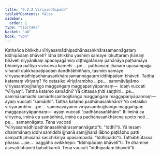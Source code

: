 ```yaml
---
title: "9.2.2 Vīriyiddhipāda"
tableOfContents: false
sidebar:
  order: 2
type: "tipitaka"
basket: "ab"
book: "vbh"
---
```



<DynamicBreadcrumb />

<Division number="448" book="vbh">

<Paragraph number="1498" book="vbh">
Kathañca bhikkhu vīriyasamādhipadhānasaṅkhārasamannāgataṃ iddhipādaṃ bhāveti? Idha bhikkhu yasmiṃ samaye lokuttaraṃ jhānaṃ bhāveti niyyānikaṃ apacayagāmiṃ diṭṭhigatānaṃ pahānāya paṭhamāya bhūmiyā pattiyā vivicceva kāmehi …pe…  paṭhamaṃ jhānaṃ upasampajja viharati dukkhapaṭipadaṃ dandhābhiññaṃ, tasmiṃ samaye vīriyasamādhipadhānasaṅkhārasamannāgataṃ iddhipādaṃ bhāveti.
</Paragraph>

</Division>
<Division number="449" book="vbh">

<Paragraph number="1499" book="vbh">
Tattha katamaṃ vīriyaṃ? Yo cetasiko vīriyārambho …pe…  sammāvāyāmo vīriyasambojjhaṅgo maggaṅgaṃ maggapariyāpannaṃ—  idaṃ vuccati “vīriyaṃ”.
</Paragraph>

<Paragraph number="1500" book="vbh">
Tattha katamo samādhi? Yā cittassa ṭhiti saṇṭhiti …pe…  sammāsamādhi samādhisambojjhaṅgo maggaṅgaṃ maggapariyāpannaṃ—  ayaṃ vuccati “samādhi”.
</Paragraph>

<Paragraph number="1501" book="vbh">
Tattha katamo padhānasaṅkhāro? Yo cetasiko vīriyārambho …pe…  sammāvāyāmo vīriyasambojjhaṅgo maggaṅgaṃ maggapariyāpannaṃ—  ayaṃ vuccati “padhānasaṅkhāro”. Iti iminā ca vīriyena, iminā ca samādhinā, iminā ca padhānasaṅkhārena upeto hoti …pe…  samannāgato. Tena vuccati “vīriyasamādhipadhānasaṅkhārasamannāgato”ti.
</Paragraph>

</Division>
<Division number="450" book="vbh">

<Paragraph number="1502" book="vbh">
“Iddhī”ti. Yā tesaṃ dhammānaṃ iddhi samiddhi ijjhanā samijjhanā lābho paṭilābho patti sampatti phusanā sacchikiriyā upasampadā.
</Paragraph>

<Paragraph number="1503" book="vbh">
“Iddhipādo”ti. Tathābhūtassa phasso …pe…  paggāho avikkhepo.
</Paragraph>

<Paragraph number="1504" book="vbh">
“Iddhipādaṃ bhāvetī”ti. Te dhamme āsevati bhāveti bahulīkaroti. Tena vuccati “iddhipādaṃ bhāvetī”ti.
</Paragraph>
</Division>